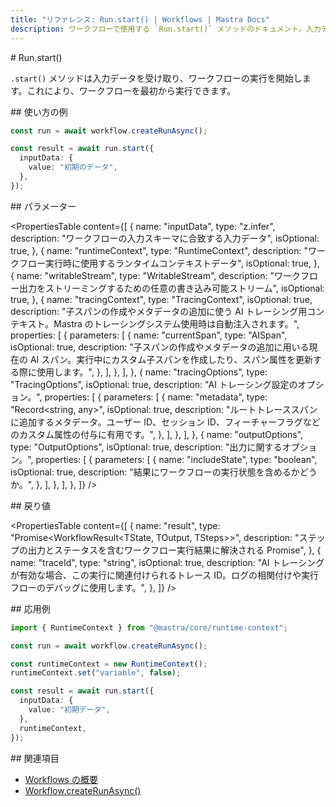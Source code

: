 ```yaml
---
title: "リファレンス: Run.start() | Workflows | Mastra Docs"
description: ワークフローで使用する `Run.start()` メソッドのドキュメント。入力データを使ってワークフローの実行を開始します。
---
```


<div id="runstart">
  # Run.start()
</div>

`.start()` メソッドは入力データを受け取り、ワークフローの実行を開始します。これにより、ワークフローを最初から実行できます。

<div id="usage-example">
  ## 使い方の例
</div>

```typescript showLineNumbers copy
const run = await workflow.createRunAsync();

const result = await run.start({
  inputData: {
    value: "初期のデータ",
  },
});
```


<div id="parameters">
  ## パラメーター
</div>

<PropertiesTable
  content={[
    {
      name: "inputData",
      type: "z.infer<TInput>",
      description: "ワークフローの入力スキーマに合致する入力データ",
      isOptional: true,
    },
    {
      name: "runtimeContext",
      type: "RuntimeContext",
      description: "ワークフロー実行時に使用するランタイムコンテキストデータ",
      isOptional: true,
    },
    {
      name: "writableStream",
      type: "WritableStream<ChunkType>",
      description: "ワークフロー出力をストリーミングするための任意の書き込み可能ストリーム",
      isOptional: true,
    },
    {
      name: "tracingContext",
      type: "TracingContext",
      isOptional: true,
      description:
        "子スパンの作成やメタデータの追加に使う AI トレーシング用コンテキスト。Mastra のトレーシングシステム使用時は自動注入されます。",
      properties: [
        {
          parameters: [
            {
              name: "currentSpan",
              type: "AISpan",
              isOptional: true,
              description:
                "子スパンの作成やメタデータの追加に用いる現在の AI スパン。実行中にカスタム子スパンを作成したり、スパン属性を更新する際に使用します。",
            },
          ],
        },
      ],
    },
    {
      name: "tracingOptions",
      type: "TracingOptions",
      isOptional: true,
      description: "AI トレーシング設定のオプション。",
      properties: [
        {
          parameters: [
            {
              name: "metadata",
              type: "Record<string, any>",
              isOptional: true,
              description:
                "ルートトレーススパンに追加するメタデータ。ユーザー ID、セッション ID、フィーチャーフラグなどのカスタム属性の付与に有用です。",
            },
          ],
        },
      ],
    },
    {
      name: "outputOptions",
      type: "OutputOptions",
      isOptional: true,
      description: "出力に関するオプション。",
      properties: [
        {
          parameters: [
            {
              name: "includeState",
              type: "boolean",
              isOptional: true,
              description:
                "結果にワークフローの実行状態を含めるかどうか。",
            },
          ],
        },
      ],
    },
  ]}
/>

<div id="returns">
  ## 戻り値
</div>

<PropertiesTable
  content={[
    {
      name: "result",
      type: "Promise<WorkflowResult<TState, TOutput, TSteps>>",
      description:
        "ステップの出力とステータスを含むワークフロー実行結果に解決される Promise",
    },
    {
      name: "traceId",
      type: "string",
      isOptional: true,
      description:
        "AI トレーシングが有効な場合、この実行に関連付けられるトレース ID。ログの相関付けや実行フローのデバッグに使用します。",
    },
  ]}
/>

<div id="extended-usage-example">
  ## 応用例
</div>

```typescript showLineNumbers copy
import { RuntimeContext } from "@mastra/core/runtime-context";

const run = await workflow.createRunAsync();

const runtimeContext = new RuntimeContext();
runtimeContext.set("variable", false);

const result = await run.start({
  inputData: {
    value: "初期データ",
  },
  runtimeContext,
});
```


<div id="related">
  ## 関連項目
</div>

- [Workflows の概要](/docs/workflows/overview#running-workflows)
- [Workflow.createRunAsync()](../workflow-methods/create-run)